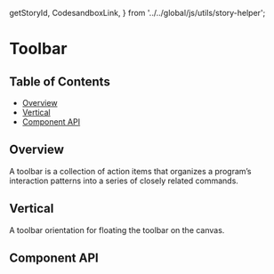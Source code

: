 
  getStoryId,
  CodesandboxLink,
} from '../../global/js/utils/story-helper';


# Toolbar

## Table of Contents

- [Overview](#overview)
- [Vertical](#vertical)
- [Component API](#component-api)

## Overview

A toolbar is a collection of action items that organizes a program’s interaction
patterns into a series of closely related commands.

<Preview>
  <Story id={getStoryId(componentName, 'toolbar')} />
</Preview>

## Vertical

A toolbar orientation for floating the toolbar on the canvas.

<Preview>
  <Story id={getStoryId(componentName, 'vertical')} />
</Preview>

## Component API

<ArgsTable />
